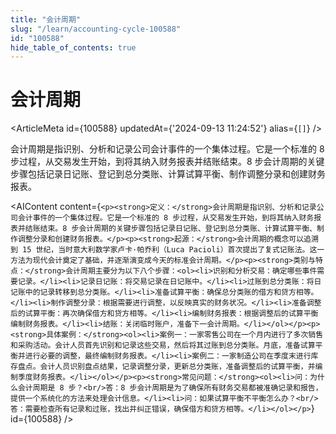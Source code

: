 ```yaml
---
title: "会计周期"
slug: "/learn/accounting-cycle-100588"
id: "100588"
hide_table_of_contents: true
---
```



# 会计周期

<ArticleMeta id={100588} updatedAt={'2024-09-13 11:24:52'} alias={`[]`} />
<div className='border-solid border-b border-t-0 my-4 border-[var(--ifm-color-gray-300)]' />

会计周期是指识别、分析和记录公司会计事件的一个集体过程。它是一个标准的 8 步过程，从交易发生开始，到将其纳入财务报表并结账结束。8 步会计周期的关键步骤包括记录日记账、登记到总分类账、计算试算平衡、制作调整分录和创建财务报表。

<AIContent content={`<p><strong>定义：</strong>会计周期是指识别、分析和记录公司会计事件的一个集体过程。它是一个标准的 8 步过程，从交易发生开始，到将其纳入财务报表并结账结束。8 步会计周期的关键步骤包括记录日记账、登记到总分类账、计算试算平衡、制作调整分录和创建财务报表。</p><p><strong>起源：</strong>会计周期的概念可以追溯到 15 世纪，当时意大利数学家卢卡·帕乔利（Luca Pacioli）首次提出了复式记账法。这一方法为现代会计奠定了基础，并逐渐演变成今天的标准会计周期。</p><p><strong>类别与特点：</strong>会计周期主要分为以下八个步骤：<ol><li>识别和分析交易：确定哪些事件需要记录。</li><li>记录日记账：将交易记录在日记账中。</li><li>过账到总分类账：将日记账中的记录转移到总分类账。</li><li>准备试算平衡：确保总分类账的借方和贷方相等。</li><li>制作调整分录：根据需要进行调整，以反映真实的财务状况。</li><li>准备调整后的试算平衡：再次确保借方和贷方相等。</li><li>编制财务报表：根据调整后的试算平衡编制财务报表。</li><li>结账：关闭临时账户，准备下一会计周期。</li></ol></p><p><strong>具体案例：</strong><ol><li>案例一：一家零售公司在一个月内进行了多次销售和采购活动。会计人员首先识别和记录这些交易，然后将其过账到总分类账。月底，准备试算平衡并进行必要的调整，最终编制财务报表。</li><li>案例二：一家制造公司在季度末进行库存盘点。会计人员识别盘点结果，记录调整分录，更新总分类账，准备调整后的试算平衡，并编制季度财务报表。</li></ol></p><p><strong>常见问题：</strong><ol><li>问：为什么会计周期是 8 步？<br/>答：8 步会计周期是为了确保所有财务交易都被准确记录和报告，提供一个系统化的方法来处理会计信息。</li><li>问：如果试算平衡不平衡怎么办？<br/>答：需要检查所有记录和过账，找出并纠正错误，确保借方和贷方相等。</li></ol></p>`} id={100588} />
